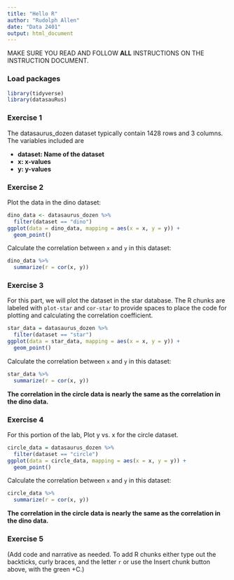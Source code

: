 ```yaml
---
title: "Hello R"
author: "Rudolph Allen"
date: "Data 2401"
output: html_document
---
```


MAKE SURE YOU READ AND FOLLOW **ALL** INSTRUCTIONS ON THE INSTRUCTION DOCUMENT. 

### Load packages

```r
library(tidyverse) 
library(datasauRus)
```


### Exercise 1

The datasaurus_dozen dataset typically contain 1428 rows and 3 columns. The variables included are

* **dataset:  Name of the dataset**
* **x:        x-values**
* **y:        y-values**

### Exercise 2
Plot the data in the dino dataset:

```r
dino_data <- datasaurus_dozen %>%
  filter(dataset == "dino")
ggplot(data = dino_data, mapping = aes(x = x, y = y)) +
  geom_point()
```

Calculate the correlation between `x` and `y` in this dataset:

```r
dino_data %>%
  summarize(r = cor(x, y))
```


### Exercise 3

For this part, we will plot the dataset in the star database. 
The R chunks are labeled with `plot-star` and `cor-star` to provide spaces to place the code for plotting and calculating the correlation coefficient.


```r
star_data = datasaurus_dozen %>%
  filter(dataset == "star")
ggplot(data = star_data, mapping = aes(x = x, y = y)) +
  geom_point()

```

Calculate the correlation between `x` and `y` in this dataset:
 
```r
star_data %>%
  summarize(r = cor(x, y))
```
**The correlation in the circle data is nearly the same as the correlation in the dino data.**

### Exercise 4
For this portion of the lab, Plot y vs. x for the circle dataset.

```r
circle_data = datasaurus_dozen %>%
  filter(dataset == "circle")
ggplot(data = circle_data, mapping = aes(x = x, y = y)) +
  geom_point()

```

Calculate the correlation between `x` and `y` in this dataset:

```r
circle_data %>%
  summarize(r = cor(x, y))

```
**The correlation in the circle data is nearly the same as the correlation in the dino data.**

### Exercise 5

(Add code and narrative as needed. To add R chunks either type out the backticks, curly braces, and the letter `r` or use the Insert chunk button above, with the green +C.)
